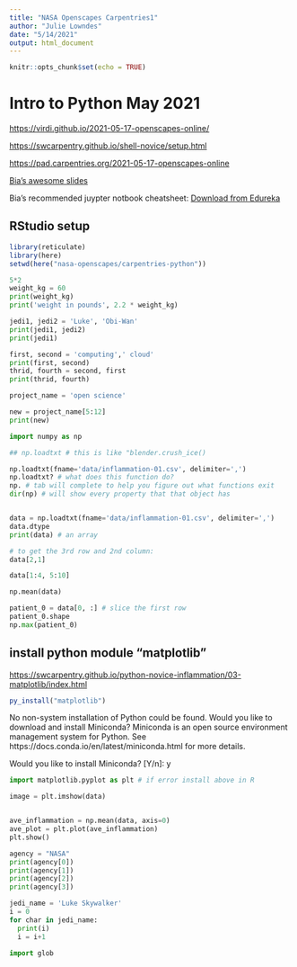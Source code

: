 ```yaml
---
title: "NASA Openscapes Carpentries1"
author: "Julie Lowndes"
date: "5/14/2021"
output: html_document
---
```


```r
knitr::opts_chunk$set(echo = TRUE)
```

# Intro to Python May 2021


<https://virdi.github.io/2021-05-17-openscapes-online/>

<https://swcarpentry.github.io/shell-novice/setup.html>

<https://pad.carpentries.org/2021-05-17-openscapes-online>

[Bia's awesome slides](https://docs.google.com/presentation/d/1YEIvzHosnnrBkqvgDafal8JwGvjh9A7dsD5dQYg4DcY/edit#slide=id.g8954b9e7ca_7_53)

Bia's recommended juypter notbook cheatsheet: [Download from Edureka ](https://www.edureka.co/blog/wp-content/uploads/2018/10/Jupyter_Notebook_CheatSheet_Edureka.pdf)



## RStudio setup
```r
library(reticulate)
library(here)
setwd(here("nasa-openscapes/carpentries-python"))

```

```python
5*2
weight_kg = 60
print(weight_kg)
print('weight in pounds', 2.2 * weight_kg)

jedi1, jedi2 = 'Luke', 'Obi-Wan'
print(jedi1, jedi2)
print(jedi1)

first, second = 'computing',' cloud'
print(first, second)
thrid, fourth = second, first
print(thrid, fourth)
```


```python
project_name = 'open science'

new = project_name[5:12]
print(new)

```


```python
import numpy as np

## np.loadtxt # this is like "blender.crush_ice()

np.loadtxt(fname='data/inflammation-01.csv', delimiter=',')
np.loadtxt? # what does this function do?
np. # tab will complete to help you figure out what functions exit
dir(np) # will show every property that that object has


data = np.loadtxt(fname='data/inflammation-01.csv', delimiter=',')
data.dtype
print(data) # an array

# to get the 3rd row and 2nd column: 
data[2,1]

data[1:4, 5:10]

np.mean(data)

patient_0 = data[0, :] # slice the first row
patient_0.shape 
np.max(patient_0)

```

## install python module "matplotlib"
<https://swcarpentry.github.io/python-novice-inflammation/03-matplotlib/index.html>

```r
py_install("matplotlib")
```

No non-system installation of Python could be found.
Would you like to download and install Miniconda?
Miniconda is an open source environment management system for Python.
See https://docs.conda.io/en/latest/miniconda.html for more details.

Would you like to install Miniconda? [Y/n]: y


```python
import matplotlib.pyplot as plt # if error install above in R

image = plt.imshow(data)


ave_inflammation = np.mean(data, axis=0)
ave_plot = plt.plot(ave_inflammation)
plt.show()

```

```python
agency = "NASA"
print(agency[0])
print(agency[1])
print(agency[2])
print(agency[3])

jedi_name = 'Luke Skywalker'
i = 0
for char in jedi_name:
  print(i)
  i = i+1

```


```python
import glob
```




